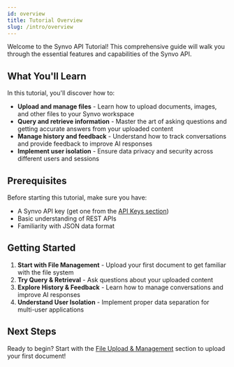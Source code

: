 ```yaml
---
id: overview
title: Tutorial Overview
slug: /intro/overview
---
```


Welcome to the Synvo API Tutorial! This comprehensive guide will walk you through the essential features and capabilities of the Synvo API.

## What You'll Learn

In this tutorial, you'll discover how to:

- **Upload and manage files** - Learn how to upload documents, images, and other files to your Synvo workspace
- **Query and retrieve information** - Master the art of asking questions and getting accurate answers from your uploaded content
- **Manage history and feedback** - Understand how to track conversations and provide feedback to improve AI responses
- **Implement user isolation** - Ensure data privacy and security across different users and sessions

## Prerequisites

Before starting this tutorial, make sure you have:

- A Synvo API key (get one from the [API Keys section](/docs/1.0/synvo-api/api-keys-authentication))
- Basic understanding of REST APIs
- Familiarity with JSON data format

## Getting Started

1. **Start with File Management** - Upload your first document to get familiar with the file system
2. **Try Query & Retrieval** - Ask questions about your uploaded content
3. **Explore History & Feedback** - Learn how to manage conversations and improve AI responses
4. **Understand User Isolation** - Implement proper data separation for multi-user applications

## Next Steps

Ready to begin? Start with the [File Upload & Management](/docs/1.0/synvo-api/file-upload-management) section to upload your first document!
